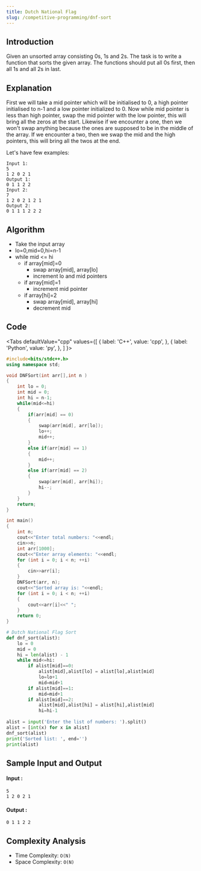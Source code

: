 ```yaml
---
title: Dutch National Flag
slug: /competitive-programming/dnf-sort
---
```


## Introduction
Given an unsorted array consisting 0s, 1s and 2s. The task is to write a function that sorts the given array. 
The functions should put all 0s first, then all 1s and all 2s in last.

## Explanation 

First we will take a mid pointer which will be initialised to 0, a high pointer initialised to n-1 and a low pointer initialized to 0.
Now while mid pointer is less than high pointer, swap the mid pointer with the low pointer, this will bring all the zeros at the start.
Likewise if we encounter a one, then we won't swap anything because the ones are supposed to be in the middle of the array.
If we encounter a two, then we swap the mid and the high pointers, this will bring all the twos at the end.

Let's have few examples: 
```
Input 1:
5
1 2 0 2 1
Output 1:
0 1 1 2 2 
Input 2:
7
1 2 0 2 1 2 1
Output 2:
0 1 1 1 2 2 2 
```

## Algorithm

- Take the input array
- lo=0,mid=0,hi=n-1
- while mid <= hi
	- if array[mid]=0
		- swap array[mid], array[lo]
		- increment lo and mid pointers
	- if array[mid]=1
		- increment mid pointer
	- if array[hi]=2
		- swap array[mid], array[hi]
		- decrement mid	

## Code


<Tabs
  defaultValue="cpp"
  values={[
    { label: 'C++', value: 'cpp', },
    { label: 'Python', value: 'py', },
  ]
}>
<TabItem value="cpp">

```cpp
#include<bits/stdc++.h>
using namespace std;

void DNFSort(int arr[],int n )
{
    int lo = 0;
    int mid = 0;
    int hi = n-1;
    while(mid<=hi)
    {
        if(arr[mid] == 0)
        {
            swap(arr[mid], arr[lo]);
            lo++;
            mid++;
        }
        else if(arr[mid] == 1)
        { 
            mid++;
        }
        else if(arr[mid] == 2)
        {
            swap(arr[mid], arr[hi]); 
            hi--;
        }
    }
    return;
}

int main()
{
    int n;
    cout<<"Enter total numbers: "<<endl;
    cin>>n;
    int arr[1000];
    cout<<"Enter array elements: "<<endl;
    for (int i = 0; i < n; ++i)
    {
        cin>>arr[i];
    }
    DNFSort(arr, n);
    cout<<"Sorted array is: "<<endl;
    for (int i = 0; i < n; ++i)
    {
        cout<<arr[i]<<" ";
    }
    return 0;
} 

```
</TabItem>

<TabItem value="py">

```python   
# Dutch National Flag Sort
def dnf_sort(alist):
    lo = 0
    mid = 0
    hi = len(alist) - 1
    while mid<=hi:
        if alist[mid]==0:
            alist[mid],alist[lo] = alist[lo],alist[mid]
            lo=lo+1
            mid=mid+1
        if alist[mid]==1:
            mid=mid+1
        if alist[mid]==2:
            alist[mid],alist[hi] = alist[hi],alist[mid]
            hi=hi-1
            
alist = input('Enter the list of numbers: ').split()
alist = [int(x) for x in alist]
dnf_sort(alist)
print('Sorted list: ', end='')
print(alist)
```
</TabItem>

</Tabs>

## Sample Input and Output

#### Input :

```
5
1 2 0 2 1
```

#### Output :

```
0 1 1 2 2
```

## Complexity Analysis

- Time Complexity: `O(N)`
- Space Complexity: `O(N)`